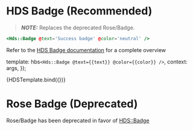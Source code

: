 
<Meta title="Rose/Badge" component="Badge" />

# HDS Badge (Recommended)

> **_NOTE:_** Replaces the deprecated Rose/Badge.

```handlebars
<Hds::Badge @text='Success badge' @color='neutral' />
```

Refer to the [HDS Badge documentation](https://design-system-components-hashicorp.vercel.app/components/badge) for a complete overview

  template: hbs`<Hds::Badge @text={{text}}
      @color={{color}}
      />`,
  context: args,
});

<Preview>
  <Story
    name="Hds Badge"
    args={{
      text: 'Badge',
    }}
    argTypes={{
      color: {
        control: 'select',
        options: ['success', 'warning', 'critical', 'highlight'],
      },
    }}
  >
    {HDSTemplate.bind({})}
  </Story>
</Preview>

# Rose Badge (Deprecated)

Rose/Badge has been deprecated in favor of [HDS::Badge](https://design-system-components-hashicorp.vercel.app/components/badge)
